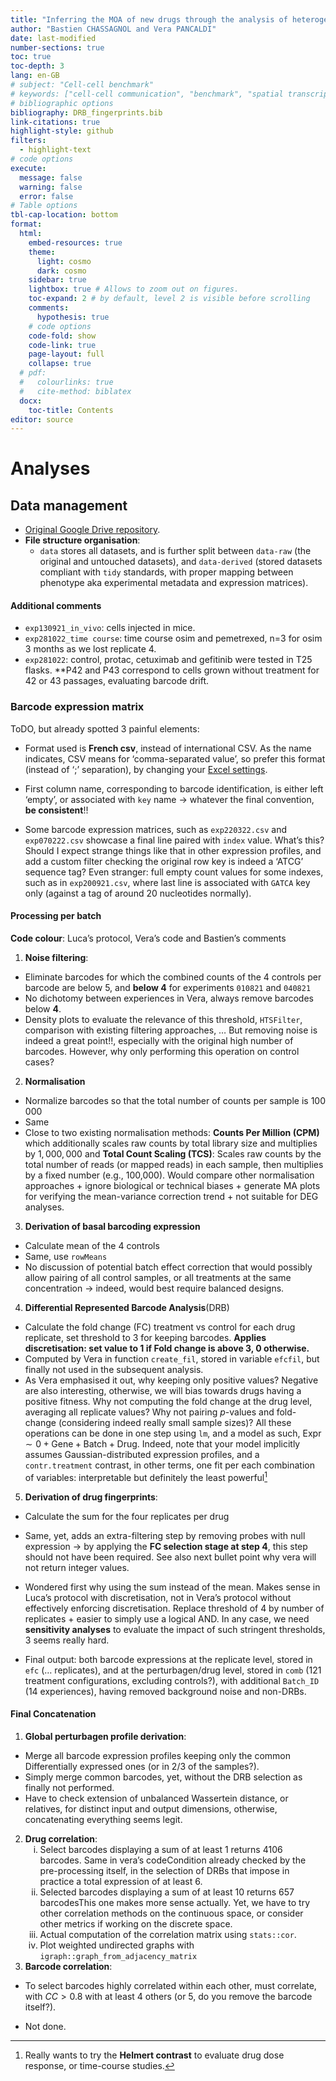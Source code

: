```yaml
---
title: "Inferring the MOA of new drugs through the analysis of heterogeneous response to treatment of different subpopulations of cancer cells"
author: "Bastien CHASSAGNOL and Vera PANCALDI"
date: last-modified	
number-sections: true
toc: true
toc-depth: 3
lang: en-GB
# subject: "Cell-cell benchmark"
# keywords: ["cell-cell communication", "benchmark", "spatial transcriptomics", "single-cell"]
# bibliographic options
bibliography: DRB_fingerprints.bib
link-citations: true
highlight-style: github
filters:
  - highlight-text
# code options
execute:
  message: false
  warning: false
  error: false
# Table options
tbl-cap-location: bottom
format: 
  html:
    embed-resources: true
    theme:
      light: cosmo
      dark: cosmo
    sidebar: true
    lightbox: true # Allows to zoom out on figures.
    toc-expand: 2 # by default, level 2 is visible before scrolling
    comments: 
      hypothesis: true
    # code options
    code-fold: show
    code-link: true
    page-layout: full
    collapse: true
  # pdf:
  #   colourlinks: true
  #   cite-method: biblatex
  docx:
    toc-title: Contents
editor: source
---
```


<!-- # DNA Barcoding challenges -->

<!-- - DNA barcoding is also used for inferring the species abundancies in environement samples, just replace the notion of species by cell lines. Similar statistical issues, with zero-inflated distributions. -->

<!--   - Transfection by virus. -->

<!--   - Clonal amplification, unique tagging per cell using MOI -->

<!--   - Clone sizes are assumed to be proportional to the barcode abundances due to this 1-1 mapping of a barcode and a single cell. -->

<!-- - Pros DNA barcoding: -->

<!--   - Better capture of cell population sizes -->

<!--   - Better tracking of tagged clones. -->

<!-- - Cons DNA barcoding: -->

<!--   - Lack of systematic reviews and benchmarks. -->

<!--   - Use RNASeq based tools, while RNASeq samples are not characterised by *drop-outs*. In particular, the assumptions that variance across tags is homogeneous, and abundancies follow a negative binomial distribution are quite controversial. -->

<!-- ## DEBRA: -->

<!-- - Pros DEBRA -->

<!--   - Better characterisation of the mean-variance deviation -> between `trended` or `shrinkage`, `trended` is favoured. -->

<!-- - Cons DEBRA:  -->

<!--   - DEBRA does not account for outliers expression, nor zero-inflated counts -> recommendation of `glmQLFit` and `glmQLFTest` for routine GLM-based DE analyses, from [EdgeR: Explaning dispersion types to newbies](https://support.bioconductor.org/p/110273/).  -->

<!--   - Review their protocol for discarding lowly differentially expressed barcodes. -->

# Analyses

<!-- I list below some R packages (mostly related to data reading and wrangling), required to reproduce the analyses. -->

<!-- ```{r} -->

<!-- #| label: "setup" -->

<!-- # data wrangling -->

<!-- library(dplyr) -->

<!-- library(ggplot2) -->

<!-- library(tidyr) -->

<!-- library(stringr) -->

<!-- library(readr) -->

<!-- library(readxl) -->

<!-- # reporting -->

<!-- library(flextable) -->

<!-- ``` -->

## Data management

-   [Original Google Drive repository](https://drive.google.com/drive/folders/1pMSX4M4kHcDGxcsCzsMYHHM6VRvBHHUO?usp=drive_link).
-   **File structure organisation**:
    -   `data` stores all datasets, and is further split between `data-raw` (the original and untouched datasets), and `data-derived` (stored datasets compliant with `tidy` standards, with proper mapping between phenotype aka experimental metadata and expression matrices).

<!-- These `bash` instructions below are useful to track large Github files, and overcome Github limit sizes^[Note that Github repos are mostly used for storing code snippets and not datasets]. -->

<!-- ```bash -->

<!-- git lfs install # only if git lfs is not installed locally. -->

<!-- git lfs track "data/data-raw/barcode-counts/**" -->

<!-- git add .gitattributes -->

<!-- git commit -m "Added expression counts with Git LFS" -->

<!-- ``` -->

<!-- On the other hand, these `bash` instructions can be used to rewrite git history, and clean large files committed and pushed inadventertly^[See [BFG repo](https://rtyley.github.io/bfg-repo-cleaner/) for details]. -->

<!-- ```bash -->

<!-- git lfs untrack "data/data-raw/barcode-counts/**" -->

<!-- git rm --cached "data/data-raw/barcode-counts/**" -->

<!-- git commit -m "Removed large file from tracking" -->

<!-- git clone --mirror git://example.com/some-big-repo.git -->

<!-- java -jar bfg.jar bfg --delete-files "data\data-raw\barcode-counts\exp040821.csv" DNABarcode-DrugFingerprint.git -->

<!-- bfg --delete-files id_{dsa,rsa}  my-repo.git -->

<!-- git reflog expire --expire=now --all && git gc --prune=now --aggressive -->

<!-- ``` -->

<!-- ### Phenotypical and experimental conditions -->

<!-- Most of the R instructions reported in this section aim at rendering the `Table of compounds` file compliant with the `tidy` format, see @tip-tidyformat. These data-wrangling operations are split in three steps: -->

<!-- 1. In @lst-process-pheno1, we remove columns that are not useful for pairing expression and phenotype information, nor for the statistical design, correct wrongly reported Data experiences, and deal wiht merged Excel cells that generate spurious missing values. -->

<!-- 2. In @lst-process-pheno2, we retrieve from each individual barcode expression profile, the individual replicates ID identifying unequivocally each replicate. We set apart replicates that could be mapped back to original `Table of compounds` file. -->

<!-- 3. In @lst-process-pheno3, we merge together in a comprehensive phenotype table the short `Samples_ID` (short term referring to drugs listed in `Samples` column), the full `Samples` (complete name of drugs) and map each of them to its complete list of replicates (from 2 to 8). We save the output in `data-derived`. -->

<!-- 4. Finally, in @lst-check-pheno-data, we perform several posterior checks to verify if i) we were able to map each individual replicate ID to its original ID in `Table of compounds`, and ii) if the number of replicates reported in `Table of compounds` was consistent with the number of barcode profiles. -->

<!-- ```{r} -->

<!-- #| label: process-pheno1 -->

<!-- #| lst-label: lst-process-pheno1 -->

<!-- #| lst-cap: Coerce original Excel file reporting experimental design to tidy format. -->

<!-- pheno_colnames <- c(Level1 = "Pathways", Level2 = "...2", Samples = "Samples", Replicates = "Replicates",  -->

<!--     Concentrations = "Concentrations", Date = "Experiment date",`Run date` = "Run date", Comments = "Comments") -->

<!-- pheno_data <- readxl::read_xlsx("data/data-raw/Table of compounds_030622.xlsx",  -->

<!--                                 sheet = "Experimental Design", -->

<!--                                 col_types = c(rep("text", 3), "numeric", rep("text", 4))) |>  -->

<!--   # rename and remove irrelant colnames for the analysis -->

<!--   rename(all_of(pheno_colnames)) |>  -->

<!--   select(- Comments) |>  -->

<!--   # deal with fusionned Excel cells that generate spurious missing values -->

<!--   tidyr::drop_na(Replicates, Date) |> # 3 cells seem erroenously merged -->

<!--   tidyr::fill(Level1, Level2, .direction = "down") |>  -->

<!--   # extract last 6 numbers, as the only ones used for identification of samples downstream -->

<!--   # from reading barcode counts, turned out that both Date and `Run Date` were wrongly reported for chemical 'SBI-0206965' -->

<!--   dplyr::mutate(Samples = if_else(grepl("Control", Level2, ignore.case = TRUE),  -->

<!--                                   Level2, Samples),  -->

<!--                 `Run date` = stringr::str_sub(`Run date`, -6, -1), -->

<!--                 Date = if_else(Samples %in% "SBI-0206965", "181021", Date),  -->

<!--                 `Run date` = if_else(Samples %in% "SBI-0206965", "251121", `Run date`)) |>  -->

<!--   tidyr::fill(Samples, .direction = "down") |>  -->

<!--   filter(Level2 != "Control - time zero") # could not find any experiment with Control - time zero indication -->

<!-- ``` -->

<!-- ::: {.callout-important title="Inconsistencies in Table of compounds"} -->

<!-- - Lines `8-9`, `10-11` and `21-21` seem erroneously merged together, generating spurious duplicates. Accordingly, I trimmed one line of each of them (another reason for choosing the tidy format, see @tip-tidyformat). -->

<!-- - [For drug `SBI-0206965`, both `Date` and `Run date` were wrongly reported (either not stored in the proper barcode expression profile, or typing error in `Table of Compounds`).]{bg="#b22222"} -->

<!-- - In `Run date`, when there was a range instead of a fixed Date, I kept only the end of the interval, as it turned out only the end date of the experiment was used to build unequivocal `Replicate_ID`. -->

<!-- ::: -->

<!-- ::: {#tip-tidyformat .callout-tip title="Tidy Data Format (Key Principles)" collapse="true"} -->

<!-- 1. **Each variable has its own column**. -->

<!-- 2. **Each observation has its own row** – Every row corresponds to one observation.   -->

<!-- 3. **Each value has its own cell** – Each cell contains a single, unique value.   -->

<!-- This format streamlines data wrangling, and generally speaking, data analysis and visualisation.  -->

<!-- In other words, prefer simpler `CSV` formats for the experimental design, and avoid absolutely *cell fusion* in Excel documents.  -->

<!-- Besides, sometimes, more is better, so all the individual replicates should be reported properly on the *experimental table*. -->

<!-- Finally, if you really favour merged cells for a nicer and more compact tabular representation, this can be performed afterhand directly from R, using dedicated formatting packages, such as `gt` or `flextable`. -->

<!-- ::: -->

<!-- In @lst-process-pheno2, we identify which raw barcode expression matrices avalaible in folder `barcode-counts` are not reported in the global experimental dataset, and reciprocally. Finally, we only **keep experiences that are both reported in `Table of compounds` and present in `barcode-counts` folder.** -->

<!-- ```{r} -->

<!-- #| label: process-pheno2 -->

<!-- #| lst-label: lst-process-pheno2 -->

<!-- #| lst-cap: Identify shared experience IDs between experimental design table (`Table of compounds`), and barcode-count expression profiles. -->

<!-- # list all experiences avalaible -->

<!-- barcode_filenames <- list.files("./data/data-raw/barcode-counts/",  -->

<!--                                 pattern = "^exp.*\\.csv$") -->

<!-- barcode_good_format <- grep("^exp[[:digit:]]{6}\\.csv$", -->

<!--                      barcode_filenames, value = TRUE) -->

<!-- # extract only the ID, aka Date of the Experiment, as reported in Table of Compounds -->

<!-- barcode_ID <- stringr::str_extract(barcode_good_format, "(?<=^exp)\\d{6}(?=\\.csv)") -->

<!-- ``` -->

<!-- ::: {#tip-ID-creation .callout-tip title="" collapse="true"} -->

<!-- In Appendix @sec-ID-mapping, we report a semi-automated approach to ensure proper mapping between shortID notation used in barcode expression matrices, and their respective full `Samples` ID peers in `Table of Compounds`.  -->

<!-- [This mapping should have been provided in `Table of Compounds`, or, at the very least, performed consistenly and ensuring a 1-1 mapping with full `Samples` names -> this wasn't the cas!!]{bg="#b22222"}. In particular, I thought you pulled my leg by associating `Dorsomorphin (Compound C) 2HCl` to shorter `Samples_ID` 'Compou'. -->

<!-- **Please ensure now that the added *Sheet* `Drugs Mapping` in [`Table of compounds_030622`](data/data-raw/Table of compounds_030622.xlsx) is correct.** -->

<!-- ::: -->

<!-- ::: {.callout-important title="Missing information on Table of Compounds and missing Experiences"} -->

<!-- We note the following inconsistencies: -->

<!--   1. Files `{r} paste(setdiff(barcode_filenames, barcode_good_format), collapse = " ,")` are not reported on the original `Table of compounds` file. My assumption: they are specific experimental designs (time courses, correlation scores, ...), and/or some experiences have been repeated out of initial failures.  -->

<!--     i. Which one should I consider between `exp130921_1.csv`, `exp200921_dose response osim.csv`, `exp130921_in vivo.csv` and the original `exp130921.csv`? [From @tbl-check-pheno-data, it seemed like that `exp200921_dose response osim.csv` is a specific experimental design for playing with different variations of the concentration of `Osimertinb`, and `exp130921_in vivo.csv` another experimental design, this time, with measured variations of `Osimertinb` in vivo.]{bg="#b22222"} -->

<!--   2. Using ``{r} setdiff(pheno_data$Date, barcode_ID)``, we note that experiment `{r} setdiff(pheno_data$Date, barcode_ID)` reported in `Table of Compounds` is not present in the experiences folder. [**However, since `exp271221` is really close to `exp211221` (+ I quite doubt that such burdensome experiences were carried out during Christmas Eve), could it be that it was just a bad reporting of the Date of the experiment?**]{bg="#b22222"} -->

<!--   3. Using ``{r} setdiff(barcode_ID, pheno_data$Date)``, we note that experiments `{r} paste(setdiff(barcode_ID, pheno_data$Date), collapse = ", ")` are present in the experiences folder, but not on the original `Table of Compounds`.  -->

<!--     i. From bullet point 2), I assume bad reporting of the date for `exp271221`. -->

<!--     ii. [For experience `exp281022`, either it's bad reporting of the date, or more likely, the provided `Table of compounds` is not the most updated: indeed, the 3rd of June, 2022, is prior to the 28th of October, 2022!!]{bg="#b22222"} -->

<!-- ::: -->

<!-- To generate the final phenotype dataset, we only keep experiences that were reported both in `Table of Compounds` and avalaible in `barcode-counts`, and pair `Table of Compounds` with individual replicate IDs in @lst-process-pheno3. -->

<!-- ```{r} -->

<!-- #| label: process-pheno3 -->

<!-- #| lst-label: lst-process-pheno3 -->

<!-- #| lst-cap: Map each drug to its full list of replicates. Generate a `Batch_ID` to unequivocally ientify each run of experiences, and convert all run Dates to their international format.  -->

<!-- # step 1) keep only shared ID experiences between raw barcode counts and Table of compounds -->

<!-- barcode_ID <- intersect(pheno_data$Date, barcode_ID) -->

<!-- ## 20 observations removed in pheno_data -->

<!-- pheno_data <- pheno_data |>  -->

<!--   filter(Date %in% barcode_ID) -->

<!-- # step 2) extract indiviudal replicate IDs directly from sample experiences -->

<!-- ID_mapping <- lapply(barcode_ID, function(ID) { -->

<!--   # build path -->

<!--   expression_path <- file.path("data", "data-raw", "barcode-counts", paste0("exp", ID, ".csv")) -->

<!--   # extract replicate names (reading the header) -->

<!--   replicates_ID <- strsplit(readLines(expression_path, n = 1), split = ";")[[1]] |>  -->

<!--     str_subset("\\S") |> # remove empty strings and 'key' -->

<!--     str_subset("key", negate = TRUE)  -->

<!--   # ID: combination of letters, numbers and -, followed by '[1-4]_', starting the sample's name -->

<!--   # Run date: 6 numbers, preceded by 'run', and followed by '_' -->

<!--   dataset_ID <- tibble::tibble(Date = ID, -->

<!--                                Replicates_ID = replicates_ID, -->

<!--                                Samples_ID = stringr::str_extract(replicates_ID, -->

<!--                                                                  "^[[[:alnum:]]\\-]+(?=[1-4]_)"), -->

<!--                                `Run date` = stringr::str_extract(replicates_ID, -->

<!--                                                                  "(?<=_run)[[:alnum:]]{6}(?=_)"))   -->

<!--   return(dataset_ID) -->

<!-- }) |>  -->

<!--   dplyr::bind_rows() -->

<!-- # step 3) map sample IDs with full sample (drugs) names -->

<!-- ## map short samples (drugs) with full sample names in Table of compounds -->

<!-- mapping_compounds <- readxl::read_xlsx("data/data-raw/Table of compounds_030622.xlsx",  -->

<!--                                 sheet = "Drugs Mapping") -->

<!-- ID_mapping <- dplyr::inner_join(ID_mapping, mapping_compounds, by =c("Samples_ID")) -->

<!-- ## join the previous mapping with original experimental description design -->

<!-- ## + use international date formats + create Batch ID -->

<!-- pheno_data_detailed <- dplyr::inner_join(pheno_data, -->

<!--                                      ID_mapping, -->

<!--                                      by = c("Date", "Samples", "Run date")) |>  -->

<!--   mutate(Batch_ID=paste0("exp", Date)) |>  -->

<!--   relocate(Samples_ID, .after = "Samples") |>  -->

<!--   relocate(Replicates_ID, .before = "Replicates") |>  -->

<!--   relocate(Batch_ID) |>  -->

<!--   mutate(Date = lubridate::dmy(Date),  -->

<!--          `Run date`= lubridate::dmy(`Run date`)) -->

<!-- # step 4) save the comprehensive phenotype table -->

<!-- readr::write_csv(pheno_data_detailed,  -->

<!--                  file = "data/data-derived/pheno_data.csv") -->

<!-- # test <- dplyr::inner_join(pheno_data, -->

<!-- #                   ID_mapping |> anti_join(pheno_data_detailed, by = "Replicates_ID"), -->

<!-- #                   by="Samples") -->

<!-- ``` -->

<!-- ```{r} -->

<!-- #| label: tbl-check-pheno-data  -->

<!-- #| lst-label: lst-check-pheno-data -->

<!-- #| lst-cap: Some data wrangling quality controls on experimental aka **phenotype data**. -->

<!-- #| tbl-cap: Experiences reported in `Table of compounds` not directly reported in their corresponding Barcode expression matrix. -->

<!-- #| tbl-subcap: -->

<!-- #|   - "Inconsistent indication of number of replicates." -->

<!-- #|   - "Unfound barcode expression matrices." -->

<!-- #| layout-ncol: 2 -->

<!-- replicate_inconsistencies <- pheno_data_detailed |>  -->

<!--   group_by(Samples, Date, Replicates) |>  -->

<!--   summarise(n=n()) |>  -->

<!--   filter(n!=Replicates) -->

<!-- flextable(replicate_inconsistencies) |>  -->

<!--   autofit() |>  -->

<!--   bold(part = "header") -->

<!-- # test <- dplyr::anti_join(ID_mapping, -->

<!-- #                  pheno_data, -->

<!-- #                  by = c("Date", "Samples", "Run date")) -->

<!-- samples_unmet <- dplyr::anti_join(pheno_data, -->

<!--                           ID_mapping, -->

<!--                           by = c("Date", "Samples", "Run date")) |>  -->

<!--   select(Samples, Replicates, Concentrations, `Run date`) -->

<!-- flextable(samples_unmet) |>  -->

<!--   autofit() |>  -->

<!--   bold(part = "header") -->

<!-- ``` -->

<!-- ::: {.callout-important title="Inconsistent reporting of number of Replicates"} -->

<!-- - In this section, we describe the output of unmet experiences from @tbl-check-pheno-data, that was generated using ``{r} dplyr::anti_join(pheno_data, ID_mapping, by = c("Date", "Samples", "Run date"))``. [Overall, 9 experiences reported in `Table of Compounds` for which we could not find their counterpart replicated experiences directly.]{bg="#b22222"} -->

<!--   1. `Control` paired with `Date: 130921` and `Run date: 101121`: while they are not reported in `exp130921.csv`, it should be associated with `Osimertinb`, `Date: 130921` and `Run date:101121`, all mentioned in file `exp130921_in vivo.csv`. -->

<!--   2. Turned out that `Osimertinb`, with `Date: 200921` and `Run date:101121`, is to be associated with `exp200921_dose response osim.csv`. [Major issue: the control IDs of this experiment are the same reported in `exp200921.csv`, while the barcode tag names differ. Is this a distinct batch?]{bg="#b22222"}  -->

<!--   3. [`Sorafenib` with `Date: 300821` and `Run date:290921` could not be find anywhere, as well as `X13271` for `Date: 010821`, `Date: 040821` and `Run date:180821`]{bg="#b22222"}. -->

<!-- - **Good point**: we were able to map each individual `Replicates_ID` to its input value in `Table of compounds`. -->

<!-- - [On the other hand, we note an inconsistent number of replicates associated with compound `XAV-939`]{bg="#b22222"}. Indeed, on the original `Table of compounds` table, **4 replicates** are reported for that experiment, against **2 reported** in Barcode-counts expression matrix `exp220322.csv`, at Date the 22th of March, 2022.  -->

<!-- ::: -->

#### Additional comments

-   `exp130921_in_vivo`: cells injected in mice.
-   `exp281022_time course`: time course osim and pemetrexed, n=3 for osim 3 months as we lost replicate 4.
-   `exp281022`: control, protac, cetuximab and gefitinib were tested in T25 flasks. \*\*P42 and P43 correspond to cells grown without treatment for 42 or 43 passages, evaluating barcode drift.

### Barcode expression matrix

ToDO, but already spotted 3 painful elements:

-   Format used is **French csv**, instead of international CSV. As the name indicates, CSV means for 'comma-separated value', so prefer this format (instead of ';' separation), by changing your [Excel settings](https://support.microsoft.com/en-us/office/import-or-export-text-txt-or-csv-files-5250ac4c-663c-47ce-937b-339e391393ba).

-   First column name, corresponding to barcode identification, is either left 'empty', or associated with `key` name -\> whatever the final convention, **be consistent**!!

-   Some barcode expression matrices, such as `exp220322.csv` and `exp070222.csv` showcase a final line paired with `index` value. What's this? Should I expect strange things like that in other expression profiles, and add a custom filter checking the original row key is indeed a 'ATCG' sequence tag? [Even stranger: full empty count values for some indexes, such as in `exp200921.csv`, where last line is associated with `GATCA` key only (against a tag of around 20 nucleotides normally).]{bg="#b22222"}

#### Processing per batch {#sec-batch-processing}

**Code colour**: [Luca's protocol]{fg="blue"}, [Vera's code]{fg="green"} and [Bastien's comments]{fg="red"}

1.  **Noise filtering**:

-   [Eliminate barcodes for which the combined counts of the 4 controls per barcode are below 5, and **below 4** for experiments `010821` and `040821`]{fg="blue"}
-   [No dichotomy between experiences in Vera, always remove barcodes below **4**]{fg="green"}.
-   [Density plots to evaluate the relevance of this threshold, `HTSFilter`, comparison with existing filtering approaches, ... But removing noise is indeed a great point!!, especially with the original high number of barcodes. However, why only performing this operation on control cases?]{fg="red"}

2.  **Normalisation**

-   [Normalize barcodes so that the total number of counts per sample is 100 000]{fg="blue"}
-   [Same]{fg="green"}
-   [Close to two existing normalisation methods: **Counts Per Million (CPM)** which additionally scales raw counts by total library size and multiplies by $1,000,000$ and **Total Count Scaling (TCS)**: Scales raw counts by the total number of reads (or mapped reads) in each sample, then multiplies by a fixed number (e.g., 100,000). Would compare other normalisation approaches + ignore biological or technical biases + generate MA plots for verifying the mean-variance correction trend + not suitable for DEG analyses.]{fg="red"}

3.  **Derivation of basal barcoding expression**

-   [Calculate mean of the 4 controls]{fg="blue"}
-   [Same, use `rowMeans`]{fg="green"}
-   [No discussion of potential batch effect correction that would possibly allow pairing of all control samples, or all treatments at the same concentration -\> indeed, would best require balanced designs]{fg="red"}.

4.  **Differential Represented Barcode Analysis**(DRB)

-   [Calculate the fold change (FC) treatment vs control for each drug replicate, set threshold to 3 for keeping barcodes. **Applies discretisation: set value to 1 if Fold change is above 3, 0 otherwise.**]{fg="blue"}
-   [Computed by Vera in function `create_fil`, stored in variable `efcfil`, but finally not used in the subsequent analysis.]{fg="green"}
-   [As Vera emphasised it out, why keeping only positive values? Negative are also interesting, otherwise, we will bias towards drugs having a positive fitness. Why not computing the fold change at the drug level, averaging all replicate values? Why not pairing $p$-values and fold-change (considering indeed really small sample sizes)? All these operations can be done in one step using `lm`, and a model as such, $\text{Expr} \sim 0 + \text{Gene} + \text{Batch} + \text{Drug}$. Indeed, note that your model implicitly assumes Gaussian-distributed expression profiles, and a `contr.treatment` contrast, in other terms, one fit per each combination of variables: interpretable but definitely the least powerful]{fg="red"}[^1]

[^1]: [Really wants to try the **Helmert contrast** to evaluate drug dose response, or time-course studies.]{fg="red"}

5.  **Derivation of drug fingerprints**:

-   [Calculate the sum for the four replicates per drug]{fg="blue"}

-   [Same, yet, adds an extra-filtering step by removing probes with null expression -\> by applying the **FC selection stage at step 4**, this step should not have been required. See also next bullet point why vera will not return integer values.]{fg="green"}

-   [Wondered first why using the sum instead of the mean. Makes sense in Luca's protocol with discretisation, not in Vera's protocol without effectively enforcing discretisation. Replace threshold of 4 by number of replicates + easier to simply use a logical AND. In any case, we need **sensitivity analyses** to evaluate the impact of such stringent thresholds, 3 seems really hard.]{fg="red"}

-   Final output: both barcode expressions at the replicate level, stored in `efc` (... replicates), and at the perturbagen/drug level, stored in `comb` (121 treatment configurations, excluding controls?), with additional `Batch_ID` (14 experiences), having removed background noise and non-DRBs.

#### Final Concatenation

1.  **Global perturbagen profile derivation**:

-   [Merge all barcode expression profiles keeping only the common Differentially expressed ones (or in 2/3 of the samples?).]{fg="blue"}
-   [Simply merge common barcodes, yet, without the DRB selection as finally not performed.]{fg="green"}
-   [Have to check extension of unbalanced Wassertein distance, or relatives, for distinct input and output dimensions, otherwise, concatenating everything seems legit.]{fg="red"}

2.  **Drug correlation**:
    i.  [Select barcodes displaying a sum of at least 1 returns 4106 barcodes. Same in vera's code]{fg="blue"}[Condition already checked by the pre-processing itself, in the selection of DRBs that impose in practice a total expression of at least 6.]{fg="red"}
    ii. [Selected barcodes displaying a sum of at least 10 returns 657 barcodes]{fg="blue"}[This one makes more sense actually. Yet, we have to try other correlation methods on the continuous space, or consider other metrics if working on the discrete space.]{fg="red"}
    iii. Actual computation of the correlation matrix using `stats::cor`.
    iv. Plot weighted undirected graphs with `igraph::graph_from_adjacency_matrix`
    
3.  **Barcode correlation**:

-   [To select barcodes highly correlated within each other, must correlate, with $CC > 0.8$ with at least 4 others (or 5, do you remove the barcode itself?)]{fg="blue"}.

-   [Not done.]{fg="green"}

<!-- # Future perspectives -->

<!-- - [Biologist perspective](https://docs.google.com/document/d/1UHD6IG9Rti2tD77zwHfSyh5XyTbnJ25S/edit) -->

<!-- - Isssues specific to the poster study: -->

<!--   - Analysis of synthetic cellular barcodes in the genome and transcriptome with `BARtab` and `bartools` -->

<!--   - DNA Barcoding and single cell profiling and lienages, as it's quoted it's "possible to combine **lineage tracing** and **gene expression single cell analysis**". It's scRNA-Seq analysis, isn't it?  -->

<!--     - Single-cell lineage capture across genomic modalities with `CellTag-multi` reveals fate-specific gene regulatory changes -> use of **single-cell lineage-tracing (scLT)**,  -->

<!--     - High-resolution, noninvasive single-cell lineage tracing in mice and humans based on DNA methylation epimutations -->

<!--   - Use of graph clustering approaches? Like Louvain? + multiple case studies, how to combine them (2 vials of cell lines)?  -->

<!-- # TODO -->

<!-- - Tools: -->

<!--   - GitHub (privacy), language (R) -->

<!--   - Datasets storage and access -->

<!--   - Computational resources (create a dedicated project on the IFB core cluster)? -->

<!--   - Zotero for sharing biblio resources. -->

<!--   - Paper reporting + Position in the paper. -->

<!-- - Other perspectives: -->

<!--   - Nathanael -->

<!--   - Digital twins and Early and intermediate integration aproaches with Andrea Rau, call starting from September + application in `IMMUcan`. -->

<!--   - Papers to review in BioInformatics Advances (after the end of March) -->

<!--   - quantum job -->

<!--   - Workshop and JOBIM Videos -->

<!-- # Appendix {.appendix} -->

<!-- ## Mapping short and full samples IDs {#sec-ID-mapping} -->

<!-- In @lst-process-pheno3-appendix, we provide a semi-supervised approach to map short drug IDs in barcode expression colnames to their respective full drug IDs counterparts in `Table of Compounds`. -->

<!-- ```{r} -->

<!-- #| label: process-pheno3-appendix -->

<!-- #| lst-label: lst-process-pheno3-appendix -->

<!-- #| lst-cap: Semi-automated approach to map short drug or control ID to full Drug ID, stored in column `Samples`. To fully automate this approach, if you're crazy enough to do so, pair `agrep` with explicit computation of the **generalized Levenshtein edit distance**, as there's no unambiguous 1-1 mapping between short sample IDs and full sample IDs. -->

<!-- #| eval: false -->

<!-- ID_mapping <- lapply(barcode_ID, function(ID) { -->

<!--   # build path -->

<!--   expression_path <- file.path("data", "data-raw", "barcode-counts", paste0("exp", ID, ".csv")) -->

<!--   replicates_ID <- strsplit(readLines(expression_path, n = 1), split = ";")[[1]] |>  -->

<!--     str_subset("\\S") |> # remove empty colnames, notably the identifier -->

<!--     str_subset("key", negate = TRUE) # remove any value exactly equal to key -->

<!--   # build dataset ID, ID seems to be any combination of letters, numbers and -, followed by [1-4]_ -->

<!--   dataset_ID <- tibble::tibble(Date = ID, -->

<!--                                Replicates_FullID = replicates_ID, -->

<!--                                Replicates_ID = stringr::str_extract(replicates_ID, "^[[[:alnum:]]\\-]+(?=[1-4]_)")) -->

<!--   # unfortunatly, it turned out it was even more complex, so add an extra-step for matching the closest ID matching column `Samples` -->

<!--   Replicates_ID2 <- sapply(dataset_ID$Replicates_ID, function(ID_mapping) { -->

<!--     ID_pheno <- grep(paste0("^", ID_mapping), unique(pheno_data$Samples), -->

<!--                      ignore.case = TRUE, value = TRUE) # alternative: agrep -->

<!--     #  deal with three potential scenarios -->

<!--     if (length(ID_pheno) == 0L) { -->

<!--       message(paste("Find no correspondance for", ID_mapping, ".\n")) -->

<!--       return(NA) -->

<!--     } else if (length(ID_pheno) >1L){ -->

<!--       message(paste0("Find more than one correspondance for ", ID_mapping, -->

<!--                     ", namely ",paste(ID_pheno, collapse = ", ") ," . Select the first one.\n")) -->

<!--     }  -->

<!--     return(ID_pheno[1]) -->

<!--   }) -->

<!--   dataset_ID <- dataset_ID |>  -->

<!--     mutate(Replicates_ID2 = Replicates_ID2) -->

<!--   return(dataset_ID) -->

<!-- }) |>  -->

<!--   dplyr::bind_rows() -->

<!-- # ID_mapping |>  -->

<!-- #   filter(!is.na(Replicates_ID2)) |>  -->

<!-- #   distinct(Replicates_ID, Replicates_ID2) |>  -->

<!-- #   openxlsx::write.xlsx("mapping_species.xlsx") -->

<!-- ``` -->
